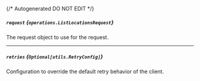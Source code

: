 {/* Autogenerated DO NOT EDIT  */}

##### `request` *{`operations.ListLocationsRequest`}*
The request object to use for the request.
<Collapsible openLabel={Labels.showProperties} closeLabel={Labels.hideProperties}>
    <ListLocationsRequest/>
</Collapsible>

---
##### `retries` *{`Optional[utils.RetryConfig]`}*
Configuration to override the default retry behavior of the client.
<Collapsible openLabel={Labels.showProperties} closeLabel={Labels.hideProperties}>
    <Retryconfig/>
</Collapsible>


